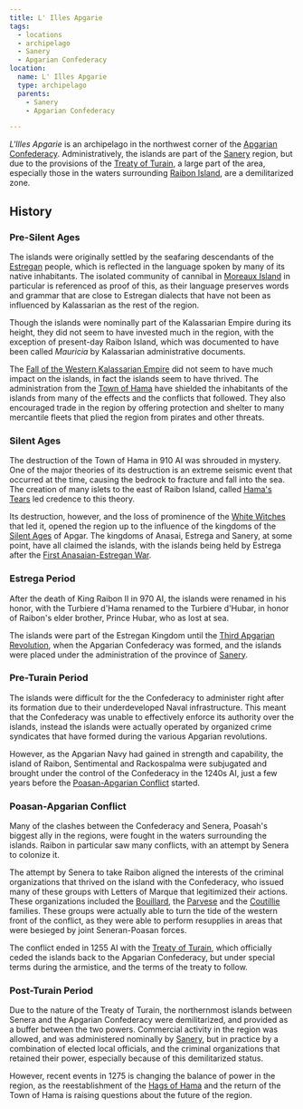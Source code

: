 ```yaml
---
title: L' Illes Apgarie
tags:
  - locations
  - archipelago
  - Sanery
  - Apgarian Confederacy
location:
  name: L' Illes Apgarie
  type: archipelago
  parents:
    - Sanery
    - Apgarian Confederacy

---
```



<Map asset={MapImage} width={500} height={500} alt="Map of L'Illes Apgarie" />

*L'Illes Apgarie* is an archipelago in the northwest corner of the
[Apgarian Confederacy](/locations/apgar). Administratively, the islands are part of
the [Sanery](/locations/sanery) region, but due to the provisions of the
[Treaty of Turain](/events/treaty-of-turain/), a large part of the area,
especially those in the waters surrounding [Raibon Island](/locations/raibon-island),
are a demilitarized zone.

## History

### Pre-Silent Ages

The islands were originally settled by the seafaring descendants of the
[Estregan](/ethnicities/estregan/) people, which is reflected in the
language spoken by many of its native inhabitants. The isolated community of
cannibal in [Moreaux Island](/locations/moreaux-island) in particular is referenced
as proof of this, as their language preserves words and grammar that are close
to Estregan dialects that have not been as influenced by Kalassarian as the rest
of the region.

Though the islands were nominally part of the Kalassarian Empire during its
height, they did not seem to have invested much in the region, with the
exception of present-day Raibon Island, which was documented to have been called
*Mauricia* by Kalassarian administrative documents.

The
[Fall of the Western Kalassarian Empire](/events/fall-of-the-western-kalassarian-empire/)
did not seem to have much impact on the islands, in fact the islands seem to
have thrived. The administration from the [Town of Hama](/locations/hama) have
shielded the inhabitants of the islands from many of the effects and the
conflicts that followed. They also encouraged trade in the region by offering
protection and shelter to many mercantile fleets that plied the region from
pirates and other threats.

### Silent Ages

The destruction of the Town of Hama in 910 AI was shrouded in mystery. One of
the major theories of its destruction is an extreme seismic event that occurred
at the time, causing the bedrock to fracture and fall into the sea. The creation
of many islets to the east of Raibon Island, called
[Hama's Tears](/locations/hamas-tears) led credence to this theory.

Its destruction, however, and the loss of prominence of the
[White Witches](/organizations/hags-of-hama/) that led it, opened the
region up to the influence of the kingdoms of the
[Silent Ages](/concepts/silent-ages/) of Apgar. The kingdoms of
Anasai, Estrega and Sanery, at some point, have all claimed the islands, with
the islands being held by Estrega after the
[First Anasaian-Estregan War](/events/first-anasaian-estregan-war/).

### Estrega Period

After the death of King Raibon II in 970 AI, the islands were renamed in his
honor, with the Turbiere d'Hama renamed to the Turbiere d'Hubar, in honor of
Raibon's elder brother, Prince Hubar, who as lost at sea.

The islands were part of the Estregan Kingdom until the
[Third Apgarian Revolution](/events/third-apgarian-revolution/), when the
Apgarian Confederacy was formed, and the islands were placed under the
administration of the province of [Sanery](/locations/sanery).

### Pre-Turain Period

The islands were difficult for the the Confederacy to administer right after its
formation due to their underdeveloped Naval infrastructure. This meant that the
Confederacy was unable to effectively enforce its authority over the islands,
instead the islands were actually operated by organized crime syndicates that
have formed during the various Apgarian revolutions.

However, as the Apgarian Navy had gained in strength and capability, the island
of Raibon, Sentimental and Rackospalma were subjugated and brought under the
control of the Confederacy in the 1240s AI, just a few years before the
[Poasan-Apgarian Conflict](/events/poasan-apgarian-conflict/) started.

### Poasan-Apgarian Conflict

Many of the clashes between the Confederacy and Senera, Poasah's biggest ally in
the regions, were fought in the waters surrounding the islands. Raibon in
particular saw many conflicts, with an attempt by Senera to colonize it.

The attempt by Senera to take Raibon aligned the interests of the criminal
organizations that thrived on the island with the Confederacy, who issued many
of these groups with Letters of Marque that legitimized their actions. These
organizations included the [Bouillard](/organizations/bouillard/), the
[Parvese](/organizations/parvese-houses-of-pleasures/) and the
[Coutillie](/organizations/coutillie/) families. These groups were actually
able to turn the tide of the western front of the conflict, as they were able to
perform resupplies in areas that were besieged by joint Seneran-Poasan forces.

The conflict ended in 1255 AI with the
[Treaty of Turain](/events/treaty-of-turain/), which officially ceded the
islands back to the Apgarian Confederacy, but under special terms during the
armistice, and the terms of the treaty to follow.

### Post-Turain Period

Due to the nature of the Treaty of Turain, the northernmost islands between
Senera and the Apgarian Confederacy were demilitarized, and provided as a buffer
between the two powers. Commercial activity in the region was allowed, and was
administered nominally by [Sanery](/locations/sanery), but in practice by a
combination of elected local officials, and the criminal organizations that
retained their power, especially because of this demilitarized status.

However, recent events in 1275 is changing the balance of power in the region,
as the reestablishment of the [Hags of Hama](/organizations/hags-of-hama/)
and the return of the Town of Hama is raising questions about the future of the
region.
